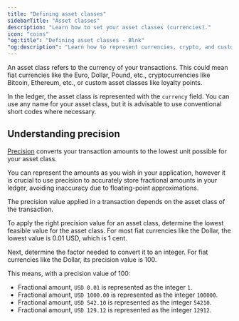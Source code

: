 ```yaml
---
title: "Defining asset classes"
sidebarTitle: "Asset classes"
description: "Learn how to set your asset classes (currencies)."
icon: "coins"
"og:title": "Defining asset classes - Blnk" 
"og:description": "Learn how to represent currencies, crypto, and custom classes, and understand how precision prevents errors due to floating-point approximations."
---
```



An asset class refers to the currency of your transactions. This could mean fiat currencies like the Euro, Dollar, Pound, etc., cryptocurrencies like Bitcoin, Ethereum, etc., or custom asset classes like loyalty points.

In the ledger, the asset class is represented with the `currency` field. You can use any name for your asset class, but it is advisable to use conventional short codes where necessary. 

<CardGroup>
    <Card title="List of fiat currencies and their precision values" iconType="duotone" icon="dollar-sign" href="https://github.com/blnkfinance/blnk-assets"></Card>
</CardGroup>

## Understanding precision

[Precision](../transactions/precision) converts your transaction amounts to the lowest unit possible for your asset class.

You can represent the amounts as you wish in your application, however it is crucial to use precision to accurately store fractional amounts in your ledger, avoiding inaccuracy due to floating-point approximations.

The precision value applied in a transaction depends on the asset class of the transaction. 

To apply the right precision value for an asset class, determine the lowest feasible value for the asset class. For most fiat currencies like the Dollar, the lowest value is 0.01 USD, which is 1 cent. 

Next, determine the factor needed to convert it to an integer. For fiat currencies like the Dollar, its precision value is 100.

This means, with a precision value of 100:

- Fractional amount, `USD 0.01` is represented as the integer `1`.
- Fractional amount, `USD 1000.00` is represented as the integer `100000`.
- Fractional amount, `USD 542.10` is represented as the integer `54210`.
- Fractional amount, `USD 129.12` is represented as the integer `12912`.

<NeedHelp />